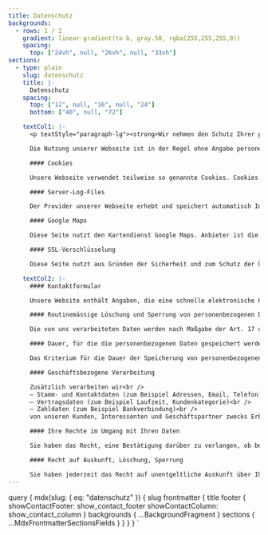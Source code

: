 ```yaml
---
title: Datenschutz
backgrounds:
  - rows: 1 / 2
    gradient: linear-gradient(to-b, gray.50, rgba(255,255,255,0))
    spacing:
      top: ["24vh", null, "26vh", null, "33vh"]
sections:
  - type: plain
    slug: datenschutz
    title: |-
      Datenschutz
    spacing:
      top: ["12", null, "16", null, "24"]
      bottom: ["40", null, "72"]

    textCol1: |-
      <p textStyle="paragraph-lg"><strong>Wir nehmen den Schutz Ihrer persönlichen Daten sehr ernst</strong> und behandeln Ihre per&shy;so&shy;nen&shy;be&shy;zo&shy;ge&shy;nen Daten vertraulich und entsprechend der gesetzlichen Datenschutzvorschriften sowie dieser Datenschutzerklärung.</p>

      Die Nutzung unserer Webseite ist in der Regel ohne Angabe personenbezogener Daten möglich. Soweit auf unseren Seiten personenbezogene Daten (beispielsweise Name, Anschrift oder E‑Mail-Adressen) erhoben werden, erfolgt dies, soweit möglich, stets auf freiwilliger Basis. Diese Daten werden ohne Ihre ausdrückliche Zustimmung nicht an Dritte weitergegeben. Wir weisen darauf hin, dass die Datenübertragung im Internet (z.B. bei der Kommunikation per E‑Mail) Sicherheitslücken aufweisen kann. Ein lückenloser Schutz der Daten vor dem Zugriff durch Dritte ist nicht möglich.

      #### Cookies

      Unsere Webseite verwendet teilweise so genannte Cookies. Cookies richten auf Ihrem Rechner keinen Schaden an und enthalten keine Viren. Cookies dienen dazu, unser Angebot nutzerfreundlicher, effektiver und sicherer zu machen. Cookies sind kleine Textdateien, die auf Ihrem Rechner abgelegt werden und die Ihr Browser speichert. Die meisten der von uns verwendeten Cookies sind so genannte ​„Session-Cookies“. Sie werden nach Ende Ihres Besuchs automatisch gelöscht. Andere Cookies bleiben auf Ihrem Endgerät gespeichert, bis Sie diese löschen. Diese Cookies ermöglichen es uns, Ihren Browser beim nächsten Besuch wiederzuerkennen. Sie können Ihren Browser so einstellen, dass Sie über das Setzen von Cookies informiert werden und Cookies nur im Einzelfall erlauben, die Annahme von Cookies für bestimmte Fälle oder generell ausschließen sowie das automatische Löschen der Cookies beim Schließen des Browser aktivieren. Bei der Deaktivierung von Cookies kann die Funktionalität dieser Website eingeschränkt sein.

      #### Server-Log-Files

      Der Provider unserer Webseite erhebt und speichert automatisch Informationen in so genannten Server-Log-Files, die Ihr Browser automatisch an uns übermittelt. Dies sind: — Browsertyp und Browserversion — verwendetes Betriebssystem — Referrer URL — Hostname des zugreifenden Rechners — Uhrzeit der Serveranfrage Diese Daten sind nicht bestimmten Personen zuordenbar. Eine Zusammenführung dieser Daten mit anderen Datenquellen wird nicht vorgenommen. Wir behalten uns vor, diese Daten nachträglich zu prüfen, wenn uns konkrete Anhaltspunkte für eine rechtswidrige Nutzung bekannt werden.

      #### Google Maps

      Diese Seite nutzt den Kartendienst Google Maps. Anbieter ist die Google Ireland Limited („Google“), Gordon House, Barrow Street, Dublin 4, Irland. Zur Nutzung der Funktionen von Google Maps ist es notwendig, Ihre IP-Adresse zu speichern. Diese Informationen werden in der Regel an einen Server von Google in den USA übertragen und dort gespeichert. Der Anbieter dieser Seite hat keinen Einfluss auf diese Datenübertragung. Die Nutzung von Google Maps erfolgt im Interesse einer ansprechenden Darstellung unserer Online-Angebote und an einer leichten Auffindbarkeit der von uns auf der Website angegebenen Orte. Dies stellt ein berechtigtes Interesse im Sinne von Art. 6 Abs. 1 lit. f DSGVO dar. Sofern eine entsprechende Einwilligung abgefragt wurde, erfolgt die Verarbeitung ausschließlich auf Grundlage von Art. 6 Abs. 1 lit. a DSGVO; die Einwilligung ist jederzeit widerrufbar. Die Datenübertragung in die USA wird auf die Standardvertragsklauseln der EU-Kommission gestützt. Details finden Sie hier: https://privacy.google.com/businesses/gdprcontrollerterms/ und https://privacy.google.com/businesses/gdprcontrollerterms/sccs/. Mehr Informationen zum Umgang mit Nutzerdaten finden Sie in der Datenschutzerklärung von Google: https://policies.google.com/privacy?hl=de.

      #### SSL-Verschlüsselung

      Diese Seite nutzt aus Gründen der Sicherheit und zum Schutz der Übertragung vertraulicher Inhalte, wie zum Beispiel der Anfragen, die Sie an uns als Seitenbetreiber senden, eine SSL-Verschlüsselung. Eine verschlüsselte Verbindung erkennen Sie daran, dass die Adresszeile des Browsers von ​„http://„ auf ​„https://„ wechselt und an dem Schloss-Symbol in Ihrer Browserzeile. Wenn die SSL Verschlüsselung aktiviert ist, können die Daten, die Sie an uns übermitteln, nicht von Dritten mitgelesen werden.

    textCol2: |-
      #### Kontaktformular

      Unsere Website enthält Angaben, die eine schnelle elektronische Kontaktaufnahme zu unserem Unternehmen sowie eine unmittelbare Kommunikation mit uns ermöglichen. Sofern eine betroffene Person per E-Mail oder über ein Kontaktformular den Kontakt mit dem für die Verarbeitung Verantwortlichen aufnimmt, werden die von der betroffenen Person übermittelten personenbezogenen Daten automatisch gespeichert. Solche auf freiwilliger Basis von einer betroffenen Person an den für die Verarbeitung Verantwortlichen übermittelten personenbezogenen Daten werden für Zwecke der Bearbeitung oder der Kontaktaufnahme zur betroffenen Person gespeichert. Es erfolgt keine Weitergabe dieser personenbezogenen Daten an Dritte.

      #### Routinemässige Löschung und Sperrung von personenbezogenen Daten

      Die von uns verarbeiteten Daten werden nach Maßgabe der Art. 17 und 18 DSGVO gelöscht oder in ihrer Verarbeitung eingeschränkt. Sofern nicht im Rahmen dieser Datenschutzerklärung ausdrücklich angegeben, werden die bei uns gespeicherten Daten gelöscht, sobald sie für ihre Zweckbestimmung nicht mehr erforderlich sind und der Löschung keine gesetzlichen Aufbewahrungspflichten entgegenstehen. Sofern die Daten nicht gelöscht werden, weil sie für andere und gesetzlich zulässige Zwecke erforderlich sind, wird deren Verarbeitung eingeschränkt. D.h. die Daten werden gesperrt und nicht für andere Zwecke verarbeitet. Das gilt z.B. für Daten, die aus handels- oder steuerrechtlichen Gründen aufbewahrt werden müssen.

      #### Dauer, für die die personenbezogenen Daten gespeichert werden

      Das Kriterium für die Dauer der Speicherung von personenbezogenen Daten ist die jeweilige gesetzliche Aufbewahrungsfrist. Nach Ablauf der Frist werden die entsprechenden Daten routinemäßig gelöscht, sofern sie nicht mehr zur Vertragserfüllung oder Vertragsanbahnung erforderlich sind.

      #### Geschäftsbezogene Verarbeitung

      Zusätzlich verarbeiten wir<br />
      — Stamm- und Kontaktdaten (zum Beispiel Adressen, Email, Telefon)<br />
      — Vertragsdaten (zum Beispiel Laufzeit, Kundenkategorie)<br />
      — Zahldaten (zum Beispiel Bankverbindung)<br />
      von unseren Kunden, Interessenten und Geschäftspartner zwecks Erbringung vertraglicher Leistungen, Service und Kundenpflege, Marketing, Werbung und Marktforschung.

      #### Ihre Rechte im Umgang mit Ihren Daten

      Sie haben das Recht, eine Bestätigung darüber zu verlangen, ob betreffende Daten verarbeitet werden und auf Auskunft über diese Daten sowie auf weitere Informationen und Kopie der Daten entsprechend Art. 15 DSGVO. Sie haben entsprechend. Art. 16 DSGVO das Recht, die Vervollständigung der Sie betreffenden Daten oder die Berichtigung der Sie betreffenden unrichtigen Daten zu verlangen. Sie haben nach Maßgabe des Art. 17 DSGVO das Recht zu verlangen, dass betreffende Daten unverzüglich gelöscht werden, bzw. alternativ nach Maßgabe des Art. 18 DSGVO eine Einschränkung der Verarbeitung der Daten zu verlangen. Sie haben das Recht zu verlangen, dass die Sie betreffenden Daten, die Sie uns bereitgestellt haben nach Maßgabe des Art. 20 DSGVO zu erhalten und deren Übermittlung an andere Verantwortliche zu fordern. Sie haben ferner gem. Art. 77 DSGVO das Recht, eine Beschwerde bei der zuständigen Aufsichtsbehörde einzureichen. Sie haben das Recht, erteilte Einwilligungen gem. Art. 7 Abs. 3 DSGVO mit Wirkung für die Zukunft zu widerrufen. Sie können der künftigen Verarbeitung der Sie betreffenden Daten nach Maßgabe des Art. 21 DSGVO jederzeit widersprechen. Der Widerspruch kann insbesondere gegen die Verarbeitung für Zwecke der Direktwerbung erfolgen.

      #### Recht auf Auskunft, Löschung, Sperrung

      Sie haben jederzeit das Recht auf unentgeltliche Auskunft über Ihre gespeicherten personenbezogenen Daten, deren Herkunft und Empfänger und den Zweck der Datenverarbeitung sowie ein Recht auf Berichtigung, Sperrung oder Löschung dieser Daten. Hierzu sowie zu weiteren Fragen zum Thema personenbezogene Daten können Sie sich jederzeit unter der oben angegebenen Adresse an uns wenden.
---
```



  query {
    mdx(slug: { eq: "datenschutz" }) {
      slug
      frontmatter {
        title
        footer {
          showContactFooter: show_contact_footer
          showContactColumn: show_contact_column
        }
        backgrounds {
          ...BackgroundFragment
        }
        sections {
          ...MdxFrontmatterSectionsFields
        }
      }
    }
  }
`

